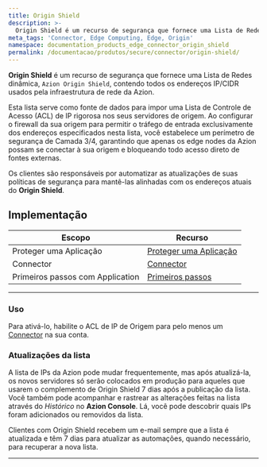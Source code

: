 ```yaml
---
title: Origin Shield
description: >-
  Origin Shield é um recurso de segurança que fornece uma Lista de Redes dinâmica, `Azion Origin Shield`, contendo todos os endereços IP/CIDR usados pela infraestrutura de rede da Azion.
meta_tags: 'Connector, Edge Computing, Edge, Origin'
namespace: documentation_products_edge_connector_origin_shield
permalink: /documentacao/produtos/secure/connector/origin-shield/
---
```



**Origin Shield** é um recurso de segurança que fornece uma Lista de Redes dinâmica, `Azion Origin Shield`, contendo todos os endereços IP/CIDR usados pela infraestrutura de rede da Azion.

Esta lista serve como fonte de dados para impor uma Lista de Controle de Acesso (ACL) de IP rigorosa nos seus servidores de origem. Ao configurar o firewall da sua origem para permitir o tráfego de entrada exclusivamente dos endereços especificados nesta lista, você estabelece um perímetro de segurança de Camada 3/4, garantindo que apenas os edge nodes da Azion possam se conectar à sua origem e bloqueando todo acesso direto de fontes externas.

Os clientes são responsáveis por automatizar as atualizações de suas políticas de segurança para mantê-las alinhadas com os endereços atuais do **Origin Shield**.

## Implementação

| Escopo | Recurso |
| --- | --- |
| Proteger uma Aplicação | [Proteger uma Aplicação](/pt-br/documentacao/produtos/secure/proteja-infraestrutura/) |
| Connector | [Connector](/pt-br/documentacao/produtos/secure/edge-connector/) |
| Primeiros passos com Application | [Primeiros passos](/pt-br/documentacao/produtos/build/edge-application/primeiros-passos/) |

---

### Uso

Para ativá-lo, habilite o ACL de IP de Origem para pelo menos um [Connector](/pt-br/documentacao/produtos/secure/connector/) na sua conta.

### Atualizações da lista

A lista de IPs da Azion pode mudar frequentemente, mas após atualizá-la, os novos servidores só serão colocados em produção para aqueles que usarem o complemento de Origin Shield 7 dias após a publicação da lista. Você também pode acompanhar e rastrear as alterações feitas na lista através do *Histórico* no **Azion Console**. Lá, você pode descobrir quais IPs foram adicionados ou removidos da lista.

Clientes com Origin Shield recebem um e-mail sempre que a lista é atualizada e têm 7 dias para atualizar as automações, quando necessário, para recuperar a nova lista.

---
